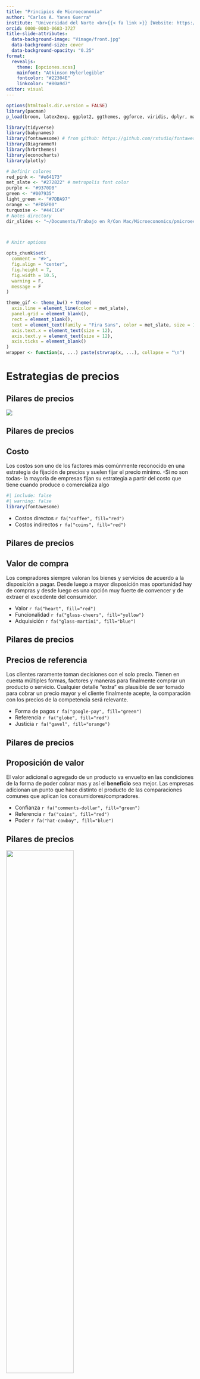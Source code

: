 ```yaml
---
title: "Principios de Microeconomía"
author: "Carlos A. Yanes Guerra"
institute: "Universidad del Norte <br>{{< fa link >}} [Website: https://carlosyanes.netlify.app/](https://carlosyanes.netlify.app/)"
orcid: 0000-0003-0683-3727
title-slide-attributes:
  data-background-image: "Vimage/front.jpg"
  data-background-size: cover
  data-background-opacity: "0.25"
format: 
  revealjs:
    theme: [opciones.scss]
    mainfont: "Atkinson Hylerlegible"
    fontcolor: "#22304E"
    linkcolor: "#80a9d7"
editor: visual
---
```


```r
options(htmltools.dir.version = FALSE)
library(pacman)
p_load(broom, latex2exp, ggplot2, ggthemes, ggforce, viridis, dplyr, magrittr, knitr, parallel, gapminder)

library(tidyverse)
library(babynames)
library(fontawesome) # from github: https://github.com/rstudio/fontawesome
library(DiagrammeR)
library(hrbrthemes)
library(econocharts)
library(plotly)

# Definir colores
red_pink <- "#e64173"
met_slate <- "#272822" # metropolis font color 
purple <- "#9370DB"
green <- "#007935"
light_green <- "#7DBA97"
orange <- "#FD5F00"
turquoise <- "#44C1C4"
# Notes directory
dir_slides <- "~/Documents/Trabajo en R/Con Mac/Microeconomics/pmicroeconomics/Files/Clase 1/"



# Knitr options

opts_chunk$set(
  comment = "#>",
  fig.align = "center",
  fig.height = 7,
  fig.width = 10.5,
  warning = F,
  message = F
)

theme_gif <- theme_bw() + theme(
  axis.line = element_line(color = met_slate),
  panel.grid = element_blank(),
  rect = element_blank(),
  text = element_text(family = "Fira Sans", color = met_slate, size = 17),
  axis.text.x = element_text(size = 12),
  axis.text.y = element_text(size = 12),
  axis.ticks = element_blank()
)
wrapper <- function(x, ...) paste(strwrap(x, ...), collapse = "\n")
```

# Estrategias de precios

## Pilares de precios

![](Vimage/Estp41.png)


## Pilares de precios

:::{.fragment}
:::{.callout-note}
## Costo
Los [costos]{.reder} son uno de los factores más comúnmente reconocido en una estrategia de fijación de precios y suelen fijar el precio mínimo. -Si no son todas- la mayoría de empresas fijan su estrategia a partir del costo que tiene cuando produce o comercializa algo
:::
:::

:::{.fragment}
```r
#| include: false
#| warning: false
library(fontawesome)
```

- Costos directos `r fa("coffee", fill="red")`
- Costos indirectos `r fa("coins", fill="red")`
:::

## Pilares de precios

:::{.fragment}
:::{.callout-note}
## Valor de compra
Los [compradores]{.alert} siempre valoran los bienes y servicios de acuerdo a la [disposición a pagar]{.blur}. Desde luego a mayor disposición mas oportunidad hay de compras y desde luego es una opción muy fuerte de convencer y de extraer el excedente del consumidor.
:::
:::

:::{.fragment}
- Valor `r fa("heart", fill="red")`
- Funcionalidad `r fa("glass-cheers", fill="yellow")`
- Adquisición `r fa("glass-martini", fill="blue")`
:::

## Pilares de precios

:::{.fragment}
:::{.callout-tip}
## Precios de referencia
Los [clientes]{.alert} raramente toman decisiones con el solo precio. Tienen en cuenta múltiples formas, factores y maneras para finalmente [comprar]{.cupp} un producto o servicio. Cualquier detalle "extra" es plausible de ser tomado para cobrar un precio mayor y el cliente finalmente acepte, la comparación con los precios de la competencia será relevante.
:::
:::

:::{.fragment}
- Forma de pagos `r fa("google-pay", fill="green")`
- Referencia `r fa("globe", fill="red")`
- Justicia `r fa("gavel", fill="orange")`
:::

## Pilares de precios

:::{.fragment}
:::{.callout-important}
## Proposición de valor
El [valor]{.alert} adicional o agregado de un producto va envuelto en las condiciones de la forma de poder cobrar mas y así el **beneficio** sea mejor. Las empresas adicionan un punto que hace distinto el producto de las comparaciones comunes que aplican los consumidores/compradores.
:::
:::

:::{.fragment}
- Confianza `r fa("comments-dollar", fill="green")`
- Referencia `r fa("coins", fill="red")`
- Poder `r fa("hat-cowboy", fill="blue")`
:::

## Pilares de precios

:::{.fragment}
![](Vimage/rolesenin.png){width=60%}
:::

## Pilares de precios

:::{.fragment}
![](Vimage/invprice.png)
:::

## Ecosistema de precios

:::{.fragment}
![](Vimage/c4n2.png){width=80%}
:::

## Estipulación natural del precio

:::{.fragment}
![](Vimage/c4n3.png)
:::

## Estipulación del precio en pilares

:::{.fragment}
![](Vimage/c4n1.png)
:::

## Estipulación del precio creando valor

:::{.fragment}
![](Vimage/c4n4.png){width=80%}
:::

## Estipulación del precio creando valor

### Una segunda forma

:::{.fragment}
![](Vimage/c4primboun.png)
:::


## Precios por visión

```r
#| include: false
options(htmltools.dir.version = FALSE)
library(pacman)
p_load(ggthemes, readxl, viridis, knitr, dslabs, gapminder, extrafont, Ecdat, wooldridge, tidyverse, magrittr, janitor, kableExtra, flextable)
# Colores y definición
red_pink <- "#e64173"
met_slate <- "#272822" # metropolis font color 
purple <- "#9370DB"
green <- "#007935"
light_green <- "#7DBA97"
orange <- "#FD5F00"
turquoise <- "#44C1C4"
red <- "#b92e34"

# Knitr opciones
opts_chunk$set(
  comment = "#>",
  fig.align = "center",
  fig.height = 7,
  fig.width = 10.5,
  #dpi = 300,
  #cache = T,
  warning = F,
  message = F
)  
theme_simple <- theme_bw() + theme(
  axis.line = element_line(color = met_slate),
  panel.grid = element_blank(),
  rect = element_blank(),
  strip.text = element_blank(),
  text = element_text(family = "Fira Sans", color = met_slate, size = 17),
  axis.text.x = element_text(size = 12),
  axis.text.y = element_text(size = 12),
  axis.ticks = element_blank()
)
theme_market <- theme_bw() + theme(
  axis.line = element_line(color = met_slate),
  panel.grid = element_blank(),
  rect = element_blank(),
  strip.text = element_blank(),
  text = element_text(family = "Fira Sans", color = met_slate, size = 17),
  axis.title.x = element_text(hjust = 1, size = 17),
  axis.title.y = element_text(hjust = 1, angle = 0, size = 17),
  axis.ticks = element_blank()
)
theme_gif <- theme_bw() + theme(
  axis.line = element_line(color = met_slate),
  panel.grid = element_blank(),
  rect = element_blank(),
  text = element_text(family = "Fira Sans", color = met_slate, size = 17),
  axis.text.x = element_text(size = 12),
  axis.text.y = element_text(size = 12),
  axis.ticks = element_blank()
)
wrapper <- function(x, ...) paste(strwrap(x, ...), collapse = "\n")
```

:::{.fragment}

```r
data.frame(
  A = c("Chocolate", "Cappuccino", "Café Mocca", "Mocca con Chocolate Blanco", "Cappuccino 20onz"),
  B = c(5500, 6300, 6800, 6950, 7200))%>% 
  kable(
  escape = F,
  col.names = c("Tipo", "Precio de venta"),
  align = c("l", "c")
) %>%
row_spec(1:5, color = met_slate) %>%
row_spec(1:5, extra_css = "line-height: 110%;") %>% 
column_spec(1, italic = T, color = met_slate)
```
:::

## Precios por visión

```r
data.frame(
  A = c("Chocolate", "Cafe con crema", "Café con leche", "Café, leche y Chocolate Blanco", "Café con leche 20onz"),
  B = c(3500, 4100, 4300, 4625, 5100))%>%
kable(
  escape = F,
  col.names = c("Tipo", "Precio de venta"),
  align = c("l", "c")
) %>%
row_spec(1:5, color = met_slate) %>%
row_spec(1:5, extra_css = "line-height: 110%;") %>% 
column_spec(1, italic = T, color = met_slate)
```


## Generalidades
### A tener en cuenta

:::{.incremental}
- Cada [empresa]{.alert} implementa su estrategía de acuerdo a lo que observa que hacen los demás
- Desde luego aquella que tiene mucho [poder de mercado]{.bg style="--col: #FFFF00"} estipula propiamente sus precios porque no hay competencia cerca e inclusive no la posee (caso monopolio).
- La estrategia mas [fácil]{.oranger} es la que va por establecer el precio a partir de los costos y mark-up que posee.
:::

## Usando las ventas para evaluar
### Decisiones de precios

:::{.incremental}
- La idea que el [crecimiento de las ventas]{.reder} es la medida propia de las empresas, ya que esta estipulado en las mentes de los gerentes
- Cuando se compara con otras [marcas]{.cupp} o competencia y algunas tienen que ver con el nivel de [lealtad]{.blur}
- Si la empresa conoce su [beneficio marginal]{.oranger}, el deseo o cambio esperado en ventas será usado de forma [precisa]{.under}
:::

# Pregunta !!  
- Si se da un 10% de descuento del precio del lubricante que actualmente esta en $21.000 y hay un margen de ganancia estipulado del 50%. [¿Cuál es el incremento mínimo del volumen de ventas que necesitará la empresa para aumentar su beneficio sin afectar el nivel actual?]{.oranger}

## Ventas{.smaller} 

:::{.fragment}
- Vamos a usar lo siguiente:
:::

:::{.fragment}
- La formula es:
$$\text{Volumen % de ventas}= \dfrac{\text{- Cambio %  en el precio}}{\text{Margen}+\text{Cambio % en el precio}}$$
:::

:::{.fragment}
[Interpretación:]{.reder} Después que: $(-10\%/50\%+(-10\%))=25\%$ "Si hay un descuento del 10%, la estación de servicio debe incrementar el cambio de aceite (ventas) en un 25%".
:::

## Ventas

![](Vimage/c4pric.png)

# Ingreso marginal

Actualmente una empresa vende 40 jabones a un Precio de $100, pero la curva de demanda nos dice que para comprar un jabon adicional debemos bajar el precio a P=99. ¿Cuánto es el [ingreso marginal]{.under} de esa firma?

## Ingreso marginal

:::{.fragment}
> Aquel ingreso adicional que optiene la firma por vender una unidad adicional
:::

:::{.fragment}
- Ingresos de antes: 40 x `$100`=`$4000`  
:::

:::{.fragment}
Los ingresos de... ahora: 41 x `$99`=`$4059`
:::

:::{.fragment}
El ingreso marginal es `$59`.
Miren que el $Img < Precio$.
:::

:::{.fragment .fade-up}
¿Debe vender el jabon adicional?
:::

## Segmentación en precio

:::{.fragment}
- Imagine lo **siguiente**:

|              |DAP A  |DAP B  |
|--------------|-------|-------|
|Segmento X    |    30$|    125|
|Segmento Y    |    50 |    100|
:::

:::{.fragment}
- Note que los del segmento [X]{.oranger} valoran mucho mas el [producto B]{.bg style="--col: #4285F4"} que los del otro Segmento. Pero en cambio los del segmento [Y]{.reder} valoran mas el [producto A]{.bg style="--col: #FF8000"}.
:::

:::{.fragment}
- Como establecer el [precio]{.under} correcto para cada segmento?
:::

## Segmentación en precio

:::{.fragment}
Si el [producto A]{.bg style="--col: #FF8000"} se vende en `$50` solo el segmento [Y]{.reder} lo comprará y el beneficio por unidad será de `$50`.   
:::

:::{.fragment}
En cambio si lo vende en `$30` lo compraran ambos segmentos y su beneficio será de `$60`... va ganando por ahí
:::

:::{.fragment}
Ahora, si hacemos lo mismo con el [producto B]{.bg style="--col: #4285F4"} y se ofrece a un precio de `$100` la empresa ganará `$200` que en lugar de solo `$125`
:::

:::{.fragment}
Mire que si vende así, su ganancia total es de `$260`
:::

## Segmentación en precio

:::{.fragment}
Considera que es suficiente eso? puede la empresa hacer mas dinero `r fa ("money-bill-alt", fill="green")`?
:::

:::{.fragment}
La respuesta es si!!
:::

:::{.fragment}
:::{.callout-warning}
## Estrategia tipo cesta
La empresa puede vender de forma [combinada]{.bg style="--col: #FFFF00"}, es decir, ofrecer ambos producto en combinación, paquete o comunmente le dicen "combo".
:::
:::

## Segmentación en precio

:::{.fragment}
Sumemos las valoraciones de cada segmento. El Grupo [X]{.oranger}  $30(A)+125(B)=155$ y para el segmento [Y]{.reder} es de $50(A)+100(B)=150$, entonces podemos [cobrar]{.under} un precio de `$150` y la empresa venderá (A+B) productos y de esa manera su ganancia por combo será de `$300` y este es mucho mejor beneficio que los `$260` que anteriormente ganaba.
:::

:::{.fragment}
La noción de precios por suscripción y planes en combo es mucho mejor en la disponibilidad a pagar y ofrecer [paquetes]{.reder}. De esa manera extrae mejor el excedente de los consumidores.
:::

## Ejercicio

:::{.fragment}
- Regresemos al ejemplo de la disponibilidad:

|              |DAP A  |DAP B  |
|--------------|-------|-------|
|Segmento X    |    30$|    160|
|Segmento Y    |    40 |    140|
|Segmento Z    |    60 |    130|
:::

:::{.fragment}
Qué estrategia de precios es correcta?
:::

## Psicología de precios

![](Vimage/oferts2.png){.absolute top="200" left="0" width="450" height="500"}

![](Vimage/oferts1.png){.absolute top="50" right="50" width="450" height="250"}

## Psicología de precios

:::{.fragment}
:::{.callout-note}
## Precio charming
Es la preferencia de establecer [un dígito menos]{.reder} a la izquierda de la cifra. P.e: $3.00\;\rightarrow \;2.99$ o $13.000\;\rightarrow \;12.990$
:::
:::

:::{.fragment}
:::{.callout-tip}
## Precio de prestigio
Es la preferencia de establecer [un digito mas]{.reder} a la izquierda de la cifra. Es lo contrario a la definición anterior P.e: $4.99\;\rightarrow \;4.00$ o $15.990\;\rightarrow \;16.000$
:::
:::

## Psicología de precios

:::{.fragment .fade-in}
:::{.callout-warning}
## Pague 1 lleve 2
Preferencia tradicional haciendo ver al consumidor que lleva una ganga. el objetivo de ofrecer la segunda unidad gratis cuando en realidad estan vendiendo un solo producto.
:::
:::

:::{.fragment .fade-in}
:::{.callout-caution}
## Comparativo 
Establecen dos productos [similares]{.alert} uno [al lado del otro ]{.bg style="--col: #FFFF00"} pero con precios diferentes. El consumidor al verse enfrente cree que es mejor llevarse la promoción
:::
:::

## Psicología de precios

![](Vimage/onlyto.png)

## Psicología de precios

:::{.incremental}
- Hay por comparación de [tamaño]{.blur}
- Ubicación en estanteria
- Lado derecho
- Orden de menor a mayor
:::

:::{.fragment}
![](Vimage/beeron.png){width=30%}
:::

# Trabajo

## Trabajo de clase

-   Piense en una estrategia de precios (escoja solo una) para cierto producto que desee impulsar o llevar al mercado

- Prepárese a presentarla el día miércoles. Puede hacerlo inclusive con otra(s) persona(s) adicional (2 o 3 personas)

- La sesión de sustentación es corta no puede excederse en tiempo

- Adjunte su poster en el brightspace

## Gracias! por su atención {.center}

#### Alguna pregunta adicional?

Slides de la clase:

{{< fa link >}} [Curso virtual](https://cursos.uninorte.edu.co/d2l/home/106306)

{{< fa brands github >}} [keynes37](https://github.com/keynes37)

## Bibliografía {.center}

`r fa('book')` Mankiw, N. G. (2005). *Principios de microeconomía* /N. Gregory Mankiw (No. 338.5 M55Y.).

`r fa('book')` Pindyck, R. S., Rubinfeld, D. L., & Rabasco, E. (2013). *Microeconomía*. Pearson Italia..

`r fa('book')` Krugman, P., & Wells, R. (2014). *Microeconomics (for AP)*. New York: Worth Publishers.

`r fa('book')` Muñoz-Garcia, F. (2017). *Advanced microeconomic theory: an intuitive approach with examples*. MIT Press.
